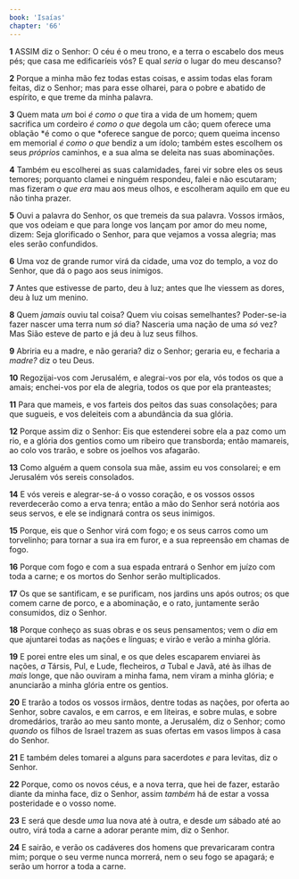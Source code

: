 ```yaml
---
book: 'Isaías'
chapter: '66'
---
```


**1** ASSIM diz o Senhor: O céu é o meu trono, e a terra o escabelo dos meus pés; que casa me edificaríeis vós? E qual _seria_ o lugar do meu descanso?

**2** Porque a minha mão fez todas estas coisas, e assim todas elas foram feitas, diz o Senhor; mas para esse olharei, para o pobre e abatido de espírito, e que treme da minha palavra.

**3** Quem mata _um_ boi _é como o que_ tira a vida de um homem; quem sacrifica um cordeiro _é como o que_ degola um cão; quem oferece uma oblação *é como o que *oferece sangue de porco; quem queima incenso em memorial _é como o que_ bendiz a um ídolo; também estes escolhem os seus _próprios_ caminhos, e a sua alma se deleita nas suas abominações.

**4** Também eu escolherei as suas calamidades, farei vir sobre eles os seus temores; porquanto clamei e ninguém respondeu, falei e não escutaram; mas fizeram _o que era_ mau aos meus olhos, e escolheram aquilo em que eu não tinha prazer.

**5** Ouvi a palavra do Senhor, os que tremeis da sua palavra. Vossos irmãos, que vos odeiam e que para longe vos lançam por amor do meu nome, dizem: Seja glorificado o Senhor, para que vejamos a vossa alegria; mas eles serão confundidos.

**6** Uma voz de grande rumor virá da cidade, uma voz do templo, a voz do Senhor, que dá o pago aos seus inimigos.

**7** Antes que estivesse de parto, deu à luz; antes que lhe viessem as dores, deu à luz um menino.

**8** Quem _jamais_ ouviu tal coisa? Quem viu coisas semelhantes? Poder-se-ia fazer nascer uma terra num _só_ dia? Nasceria uma nação de uma _só_ vez? Mas Sião esteve de parto e já deu à luz seus filhos.

**9** Abriria eu a madre, e não geraria? diz o Senhor; geraria eu, e fecharia a _madre?_ diz o teu Deus.

**10** Regozijai-vos com Jerusalém, e alegrai-vos por ela, vós todos os que a amais; enchei-vos por ela de alegria, todos os que por ela pranteastes;

**11** Para que mameis, e vos farteis dos peitos das suas consolações; para que sugueis, e vos deleiteis com a abundância da sua glória.

**12** Porque assim diz o Senhor: Eis que estenderei sobre ela a paz como um rio, e a glória dos gentios como um ribeiro que transborda; então mamareis, ao colo vos trarão, e sobre os joelhos vos afagarão.

**13** Como alguém a quem consola sua mãe, assim eu vos consolarei; e em Jerusalém vós sereis consolados.

**14** E vós vereis e alegrar-se-á o vosso coração, e os vossos ossos reverdecerão como a erva tenra; então a mão do Senhor será notória aos seus servos, e ele se indignará contra os seus inimigos.

**15** Porque, eis que o Senhor virá com fogo; e os seus carros como um torvelinho; para tornar a sua ira em furor, e a sua repreensão em chamas de fogo.

**16** Porque com fogo e com a sua espada entrará o Senhor em juízo com toda a carne; e os mortos do Senhor serão multiplicados.

**17** Os que se santificam, e se purificam, nos jardins uns após outros; os que comem carne de porco, e a abominação, e o rato, juntamente serão consumidos, diz o Senhor.

**18** Porque conheço as suas obras e os seus pensamentos; vem o _dia_ em que ajuntarei todas as nações e línguas; e virão e verão a minha glória.

**19** E porei entre eles um sinal, e os que deles escaparem enviarei às nações, _a_ Társis, Pul, e Lude, flecheiros, _a_ Tubal e Javã, até às ilhas de _mais_ longe, que não ouviram a minha fama, nem viram a minha glória; e anunciarão a minha glória entre os gentios.

**20** E trarão a todos os vossos irmãos, dentre todas as nações, por oferta ao Senhor, sobre cavalos, e em carros, e em liteiras, e sobre mulas, e sobre dromedários, trarão ao meu santo monte, a Jerusalém, diz o Senhor; como _quando_ os filhos de Israel trazem as suas ofertas em vasos limpos à casa do Senhor.

**21** E também deles tomarei a alguns para sacerdotes _e_ para levitas, diz o Senhor.

**22** Porque, como os novos céus, e a nova terra, que hei de fazer, estarão diante da minha face, diz o Senhor, assim _também_ há de estar a vossa posteridade e o vosso nome.

**23** E será que desde _uma_ lua nova até à outra, e desde _um_ sábado até ao outro, virá toda a carne a adorar perante mim, diz o Senhor.

**24** E sairão, e verão os cadáveres dos homens que prevaricaram contra mim; porque o seu verme nunca morrerá, nem o seu fogo se apagará; e serão um horror a toda a carne.
